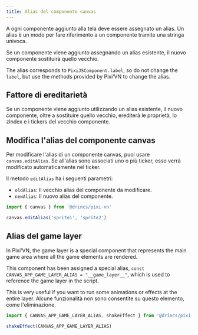 ```yaml
---
title: Alias del componente canvas
---
```



A ogni componente aggiunto alla tela deve essere assegnato un alias. Un alias è un modo per fare riferimento a un componente tramite una stringa univoca.

Se un componente viene aggiunto assegnando un alias esistente, il nuovo componente sostituirà quello vecchio.

The alias corresponds to `PixiJSComponent.label`, so do not change the `label`, but use the <DynamicLink href="/start/canvas-functions">methods provided by Pixi’VN</DynamicLink> to change the alias.

## Fattore di ereditarietà

Se un componente viene aggiunto utilizzando un alias esistente, il nuovo componente, oltre a sostituire quello vecchio, erediterà le proprietà, lo zIndex e i <DynamicLink href="/start/canvas-tickers">tickers</DynamicLink> del vecchio componente.

<HeredityFactorExample />

## Modifica l'alias del componente canvas

Per modificare l'alias di un componente canvas, puoi usare `canvas.editAlias`. Se all'alias sono associati uno o più <DynamicLink href="/start/canvas-tickers">ticker</DynamicLink>, esso verrà modificato automaticamente nel ticker.

Il metodo `editAlias` ha i seguenti parametri:

- `oldAlias`: Il vecchio alias del componente da modificare.
- `newAlias`: Il nuovo alias del componente.

```typescript
import { canvas } from '@drincs/pixi-vn'

canvas.editAlias('sprite1', 'sprite2')
```

## Alias ​​del game layer

In Pixi’VN, the game layer is a special component that represents the main game area where all the game elements are rendered.

This component has been assigned a special alias, `const CANVAS_APP_GAME_LAYER_ALIAS = "__game_layer__"`, which is used to reference the game layer in the script.

This is very useful if you want to run some <DynamicLink href="/start/canvas-animations-effects">animations or effects</DynamicLink> at the entire layer. Alcune funzionalità non sono consentite su questo elemento, come l'eliminazione.

```typescript
import { CANVAS_APP_GAME_LAYER_ALIAS, shakeEffect } from '@drincs/pixi-vn'

shakeEffect(CANVAS_APP_GAME_LAYER_ALIAS)
```
